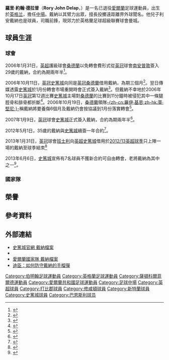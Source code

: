 {{noteta
|G1=英超
|G2=足球
|T=zh-hans:罗里·德拉普;zh-hk:羅里·戴納;zh-tw:羅里·德拉普;
|1=zh-hans:德拉普;zh-hk:戴納;zh-tw:德拉普;
|2=zh-hans:卡莱尔联;zh-hk:卡素爾;zh-tw:卡萊爾聯;
}}
{{Infobox football biography 2
| playername          = 罗里·德拉普<br>''Rory Delap''
| image               = [[File:Rory_Delap.jpg|150px]]
| caption             = 
| fullname            = Rory John Delap
| dateofbirth         = {{birth date and age|1976|7|6|df=y}}
| cityofbirth         = [[w:en:Sutton_Coldfield|薩頓科爾菲爾德]]
| countryofbirth      = [[英格蘭|英格蘭]]
| height              = {{height|ft=6|in=0}}
| position            = [[中場|中場]]
| currentclub         = 
| clubnumber          = 
| youthyears1         = 
| youthclubs1         = [[卡莱尔联足球俱乐部|卡素爾聯]]
| years1              = 1994−1998
| clubs1              = [[卡莱尔联足球俱乐部|卡素爾聯]]
| caps1               = 65
| goals1              = 7
| years2              = 1998−2001
| clubs2              = [[打比郡足球會|打比郡]]
| caps2               = 103
| goals2              = 11
| years3              = 2001−2006
| clubs3              = [[修咸頓足球會|修咸頓]]
| caps3               = 132
| goals3              = 5
| years4              = 2006−2007
| clubs4              = [[新特蘭足球會|新特蘭]]
| caps4               = 12
| goals4              = 1
| years5              = 2006
| clubs5              = → [[史篤城足球會|史篤城]] (借用)
| caps5               = 2
| goals5              = 0
| years6              = 2007−2013
| clubs6              = [[史篤城足球會|史篤城]]
| caps6               = 178
| goals6              = 8
| years7              = 2013
| clubs7              = → [[巴恩斯利足球俱乐部|班士利]] (借用)
| caps7               = 6
| goals7              = 0
| years8              = 2013
| clubs8              = [[保顿艾尔宾足球俱乐部|保顿艾尔宾]]
| caps8               = 6
| goals8              = 1
| totalcaps           = 
| totalgoals          = 
| nationalyears1      = 1996−1998
| nationalteam1       = [[愛爾蘭21歲以下國家足球隊|愛爾蘭 U21]]
| nationalcaps1       = 6
| nationalgoals1      = 1
| nationalyears2      = 1998−2004
| nationalteam2       = [[愛爾蘭國家足球隊|愛爾蘭]]
| nationalcaps2       = 11
| nationalgoals2      = 0
| medaltemplates      = 
| club-update         = 2013年6月6日 (三) 13:30 (UTC)
| nationalteam-update = 2013年6月6日 (三) 13:30 (UTC)
}}

'''羅里·約翰·德拉普'''（'''Rory John Delap'''，{{bd|1976年|7月6日|catidx=Delap, Rory}}）是一名已退役[[愛爾蘭共和國|愛爾蘭]]足球運動員，出生於[[英格兰|英格兰]]，擔任[[中場|中場]]。戴納以其臂力出眾，擅長投擲遠距離界外球聞名。他兒子利安戴納也是球員，司職前鋒，現郊力於英格蘭足球超級聯賽球會曼城。

== 球員生涯 ==
===球會===
2006年1月31日，[[英超|英超]]護級球會[[桑德蘭足球俱樂部|桑德蘭]]以免轉會費形式從[[英冠|英冠]]球會[[南安普敦足球俱樂部|南安普敦]]簽入29歲的戴納，合約為期兩年半<ref>{{cite news |language=en |url=http://news.bbc.co.uk/sport2/hi/football/teams/s/sunderland/4666014.stm |title=Sunderland seal signing of Delap |publisher=''[[BBC_Sport|BBC Sport]]'' |date=2006-01-31 |accessdate=2013-06-06 |archive-date=2021-02-27 |archive-url=https://web.archive.org/web/20210227001540/http://news.bbc.co.uk/sport2/hi/football/teams/s/sunderland/4666014.stm |dead-url=no }}</ref>。

2006年10月11日，[[英冠|英冠]][[史篤城足球會|史篤城]]向同是[[英冠|英冠]][[桑德蘭足球俱樂部|桑德蘭]]借用戴納，為期三個月<ref>{{cite news |language=en |url=http://news.bbc.co.uk/sport2/hi/football/teams/s/stoke_city/6038576.stm |title=Stoke sign Sunderland man on loan |publisher=''[[BBC_Sport|BBC Sport]]'' |date=2006-10-11 |accessdate=2013-06-06 |archive-date=2017-04-04 |archive-url=https://web.archive.org/web/20170404045350/http://news.bbc.co.uk/sport2/hi/football/teams/s/stoke_city/6038576.stm |dead-url=no }}</ref>。翌日傳媒透露[[史篤城足球會|史篤城]]於1月份轉會市場重開時會正式簽入戴納<ref>{{cite news |language=en |url=http://news.bbc.co.uk/sport2/hi/football/teams/s/stoke_city/6045308.stm |title=Pulis plans permanent Delap move |publisher=''[[BBC_Sport|BBC Sport]]'' |date=2006-10-12 |accessdate=2013-06-06 |archive-date=2016-03-10 |archive-url=https://web.archive.org/web/20160310122349/http://news.bbc.co.uk/sport2/hi/football/teams/s/stoke_city/6045308.stm |dead-url=no }}</ref>。但戴納不幸地於2006年10月17日[[英冠|英冠]]第12週比賽[[史篤城足球會|史篤城]]主場對[[桑德蘭足球俱樂部|桑德蘭]]的比賽到11分鐘時被侵犯其中一條腿脛骨和腓骨都折斷<ref>{{cite news |language=en |url=http://news.bbc.co.uk/sport2/hi/football/eng_div_1/6050698.stm |title=Stoke 2-1 Sunderland |publisher=''[[BBC_Sport|BBC Sport]]'' |date=2006-10-17 |accessdate=2013-06-06 |archive-date=2006-11-08 |archive-url=https://web.archive.org/web/20061108124014/http://news.bbc.co.uk/sport1/hi/football/eng_div_1/6050698.stm |dead-url=no }}</ref>。2006年10月19日，[[桑德蘭足球俱樂部|桑德蘭]]領隊[[羅伊·基恩|-{zh-cn:羅伊·基恩;zh-hk:萊·堅尼;}-]]稱戴納將要養傷6個月及戴納仍會按協議到1月份落實轉會<ref>{{cite news |language=en |url=http://news.bbc.co.uk/sport2/hi/football/teams/s/sunderland/6065996.stm |title=Keane says Stoke still want Delap |publisher=''[[BBC_Sport|BBC Sport]]'' |date=2006-10-19 |accessdate=2013-06-06 |archive-date=2019-04-02 |archive-url=https://web.archive.org/web/20190402230835/http://news.bbc.co.uk/sport2/hi/football/teams/s/sunderland/6065996.stm |dead-url=no }}</ref>。

2007年1月9日，[[英冠|英冠]]球會[[史篤城足球會|史篤城]]正式簽入戴納，合約為期兩年半<ref>{{cite news |language=en |url=http://news.bbc.co.uk/sport2/hi/football/teams/s/stoke_city/6246599.stm |title=Midfielder Delap seals Stoke move |publisher=''[[BBC_Sport|BBC Sport]]'' |date=2007-01-09 |accessdate=2013-06-06 |archive-date=2016-03-07 |archive-url=https://web.archive.org/web/20160307232508/http://news.bbc.co.uk/sport2/hi/football/teams/s/stoke_city/6246599.stm |dead-url=no }}</ref>。

2012年5月1日，35歲的戴納與[[史篤城足球會|史篤城]]續簽一年合約<ref>{{cite news |language=en |url=http://espnfc.com/news/story/_/id/1060298/rory-delap-pens-one-year-stoke-contract-extension?cc=4716 |title=Delap pens one-year Stoke extension |publisher=''ESPN FC'' |date=2012-05-01 |accessdate=2013-06-06}}</ref>。

2013年1月31日，[[英冠|英冠]]球會[[巴恩斯利足球俱乐部|班士利]]向[[英超|英超]][[史篤城足球會|史篤城]]借用於[[2012–13賽季英格蘭超級聯賽|2012/13英超球季]]只上陣一場的戴納至球季結朿<ref>{{cite news |language=en |url=http://www.bbc.co.uk/sport/0/football/21280588 |title=Barnsley sign Rory Delap and Chris O'Grady as Mido leaves |publisher=''[[BBC_Sport|BBC Sport]]'' |date=2013-01-31 |accessdate=2013-06-06 |archive-date=2013-10-17 |archive-url=https://web.archive.org/web/20131017021944/http://www.bbc.co.uk/sport/0/football/21280588 |dead-url=no }}</ref>

2013年6月6日，[[斯托克城足球俱乐部|史篤城]]宣佈有7名球員不獲新合約可自由轉會，老將戴納為其中之一<ref>{{cite news |language=en |url=http://www.stokecityfc.com/news/article/potters-announce-retained-list-856356.aspx |title=Club confirm a number of departures following end of 2012/13 |publisher=''Stock City FC'' |date=2013-06-06 |accessdate=2013-06-06 |archive-date=2020-09-06 |archive-url=https://web.archive.org/web/20200906155640/https://www.stokecityfc.com/news/article/potters-announce-retained-list-856356.aspx |dead-url=no }}</ref>。

===國家隊===

== 榮譽 ==

== 參考資料 ==
{{reflist}}


==外部連結==
*[https://web.archive.org/web/20080520110152/http://www.stokecityfc.com/page/ProfilesDetail/0,,10310~5662,00.html 史篤城官網 戴納檔案]
*{{soccerbase|id=1999}}
*[http://www.soccerscene.ie/sssenior/player.php?show_all_starts=1&id=24 愛爾蘭國家隊 戴納檔案] {{Wayback|url=http://www.soccerscene.ie/sssenior/player.php?show_all_starts=1&id=24 |date=20180324042011 }}
*[http://news.bbc.co.uk/sport2/hi/football/eng_prem/7705772.stm 迪臣：如何防守戴納的手榴彈] {{Wayback|url=http://news.bbc.co.uk/sport2/hi/football/eng_prem/7705772.stm |date=20210501094604 }}


{{DEFAULTSORT:Delap, Rory}}
[[Category:伯明翰足球運動員|Category:伯明翰足球運動員]]
[[Category:英格蘭足球運動員|Category:英格蘭足球運動員]]
[[Category:薩頓科爾菲爾德運動員|Category:薩頓科爾菲爾德運動員]]
[[Category:愛爾蘭共和國足球運動員|Category:愛爾蘭共和國足球運動員]]
[[Category:足球中場|Category:足球中場]]
[[Category:英超球員|Category:英超球員]]
[[Category:打比郡球員|Category:打比郡球員]]
[[Category:修咸頓球員|Category:修咸頓球員]]
[[Category:新特蘭球員|Category:新特蘭球員]]
[[Category:史篤城球員|Category:史篤城球員]]
[[Category:巴恩斯利球员|Category:巴恩斯利球员]]